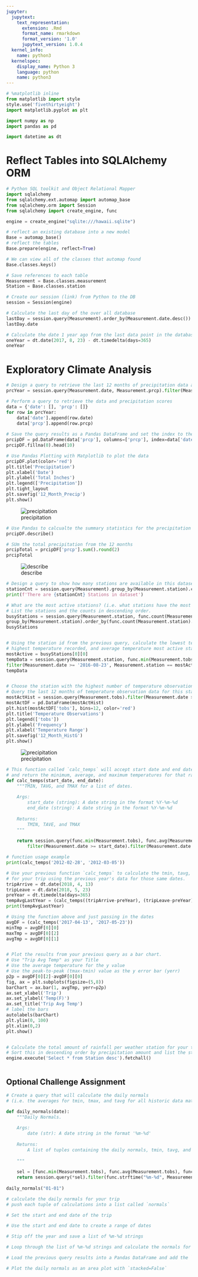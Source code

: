 ```yaml
---
jupyter:
  jupytext:
    text_representation:
      extension: .Rmd
      format_name: rmarkdown
      format_version: '1.0'
      jupytext_version: 1.0.4
  kernel_info:
    name: python3
  kernelspec:
    display_name: Python 3
    language: python
    name: python3
---
```


```python
# %matplotlib inline
from matplotlib import style
style.use('fivethirtyeight')
import matplotlib.pyplot as plt
```

```python
import numpy as np
import pandas as pd
```

```python
import datetime as dt
```

# Reflect Tables into SQLAlchemy ORM

```python
# Python SQL toolkit and Object Relational Mapper
import sqlalchemy
from sqlalchemy.ext.automap import automap_base
from sqlalchemy.orm import Session
from sqlalchemy import create_engine, func
```

```python
engine = create_engine("sqlite:///hawaii.sqlite")
```

```python
# reflect an existing database into a new model
Base = automap_base()
# reflect the tables
Base.prepare(engine, reflect=True)
```

```python
# We can view all of the classes that automap found
Base.classes.keys()
```

```python
# Save references to each table
Measurement = Base.classes.measurement
Station = Base.classes.station
```

```python
# Create our session (link) from Python to the DB
session = Session(engine)
```

```python
# Calculate the last day of the over all database
lastDay = session.query(Measurement).order_by(Measurement.date.desc()).first()
lastDay.date
```

```python
# Calculate the date 1 year ago from the last data point in the database
oneYear = dt.date(2017, 8, 23) - dt.timedelta(days=365)
oneYear
```

# Exploratory Climate Analysis

```python
# Design a query to retrieve the last 12 months of precipitation data and plot the results
prcYear = session.query(Measurement.date, Measurement.prcp).filter(Measurement.date >= oneYear).order_by(Measurement.date).all()

# Perform a query to retrieve the data and precipitation scores
data = {'date': [], 'prcp': []}
for row in prcYear:
    data['date'].append(row.date)
    data['prcp'].append(row.prcp)
    
# Save the query results as a Pandas DataFrame and set the index to the date column and sort
prcipDF = pd.DataFrame(data['prcp'], columns=['prcp'], index=data['date'])
prcipDF.fillna(0).head(10)
```

```python
# Use Pandas Plotting with Matplotlib to plot the data
prcipDF.plot(color='red')
plt.title('Precipitation')
plt.xlabel('Date')
plt.ylabel('Total Inches')
plt.legend(['Precipitation'])
plt.tight_layout
plt.savefig('12_Month_Precip')
plt.show()
```

![precipitation](Images/precipitation.png)

```python
# Use Pandas to calcualte the summary statistics for the precipitation data
prcipDF.describe()
```

```python
# SUm the total precipitation from the 12 months
prcipTotal = prcipDF['prcp'].sum().round(2)
prcipTotal
```

![describe](Images/describe.png)

```python
# Design a query to show how many stations are available in this dataset?
stationCnt = session.query(Measurement).group_by(Measurement.station).count()
print(f'There are {stationCnt} Stations in dataset')
```

```python
# What are the most active stations? (i.e. what stations have the most rows)?
# List the stations and the counts in descending order.
busyStations = session.query(Measurement.station, func.count(Measurement.station)).\
group_by(Measurement.station).order_by(func.count(Measurement.station).desc()).all()
busyStations
```

```python

```

```python
# Using the station id from the previous query, calculate the lowest temperature recorded, 
# highest temperature recorded, and average temperature most active station?
mostActive = busyStations[0][0]
tempData = session.query(Measurement.station, func.min(Measurement.tobs), func.max(Measurement.tobs), func.avg(Measurement.tobs)).\
filter(Measurement.date >= '2016-08-23', Measurement.station == mostActive).first()
tempData
```

```python

```

```python
# Choose the station with the highest number of temperature observations.
# Query the last 12 months of temperature observation data for this station and plot the results as a histogram
mostActHist = session.query(Measurement.tobs).filter(Measurement.date >= '2016-08-23', Measurement.station == mostActive).all()
mostActDF = pd.DataFrame(mostActHist)
plt.hist(mostActDF['tobs'], bins=12, color='red')
plt.title('Temperature Observations')
plt.legend(['tobs'])
plt.ylabel('Frequency')
plt.xlabel('Temperature Range')
plt.savefig('12_Month_HistG')
plt.show()
```

![precipitation](Images/station-histogram.png)

```python
# This function called `calc_temps` will accept start date and end date in the format '%Y-%m-%d' 
# and return the minimum, average, and maximum temperatures for that range of dates
def calc_temps(start_date, end_date):
    """TMIN, TAVG, and TMAX for a list of dates.
    
    Args:
        start_date (string): A date string in the format %Y-%m-%d
        end_date (string): A date string in the format %Y-%m-%d
        
    Returns:
        TMIN, TAVE, and TMAX
    """
    
    return session.query(func.min(Measurement.tobs), func.avg(Measurement.tobs), func.max(Measurement.tobs)).\
        filter(Measurement.date >= start_date).filter(Measurement.date <= end_date).all()

# function usage example
print(calc_temps('2012-02-28', '2012-03-05'))
```

```python
# Use your previous function `calc_temps` to calculate the tmin, tavg, and tmax 
# for your trip using the previous year's data for those same dates.
tripArrive = dt.date(2018, 4, 13)
tripLeave = dt.date(2018, 5, 23)
preYear = dt.timedelta(days=365)
tempAvgLastYear = (calc_temps((tripArrive-preYear), (tripLeave-preYear)))
print(tempAvgLastYear)
```

```python
# Using the function above and just passing in the dates
avgDF = (calc_temps('2017-04-13', '2017-05-23'))
minTmp = avgDF[0][0]
maxTmp = avgDF[0][2]
avgTmp = avgDF[0][1]
```

```python

```

```python
# Plot the results from your previous query as a bar chart. 
# Use "Trip Avg Temp" as your Title
# Use the average temperature for the y value
# Use the peak-to-peak (tmax-tmin) value as the y error bar (yerr)
p2p = avgDF[0][2]-avgDF[0][0]
fig, ax = plt.subplots(figsize=(5,8))
barChart = ax.bar(1, avgTmp, yerr=p2p)
ax.set_xlabel('Trip')
ax.set_ylabel('Temp(F)')
ax.set_title('Trip Avg Temp')
# label the bars 
autolabels(barChart)
plt.ylim(0, 100)
plt.xlim(0,2)
plt.show()
```

```python

```

```python
# Calculate the total amount of rainfall per weather station for your trip dates using the previous year's matching dates.
# Sort this in descending order by precipitation amount and list the station, name, latitude, longitude, and elevation
engine.execute('Select * from Station desc').fetchall()
```

```python

```

## Optional Challenge Assignment

```python
# Create a query that will calculate the daily normals 
# (i.e. the averages for tmin, tmax, and tavg for all historic data matching a specific month and day)

def daily_normals(date):
    """Daily Normals.
    
    Args:
        date (str): A date string in the format '%m-%d'
        
    Returns:
        A list of tuples containing the daily normals, tmin, tavg, and tmax
    
    """
    
    sel = [func.min(Measurement.tobs), func.avg(Measurement.tobs), func.max(Measurement.tobs)]
    return session.query(*sel).filter(func.strftime("%m-%d", Measurement.date) == date).all()
    
daily_normals("01-01")
```

```python
# calculate the daily normals for your trip
# push each tuple of calculations into a list called `normals`

# Set the start and end date of the trip

# Use the start and end date to create a range of dates

# Stip off the year and save a list of %m-%d strings

# Loop through the list of %m-%d strings and calculate the normals for each date

```

```python
# Load the previous query results into a Pandas DataFrame and add the `trip_dates` range as the `date` index

```

```python
# Plot the daily normals as an area plot with `stacked=False`

```
